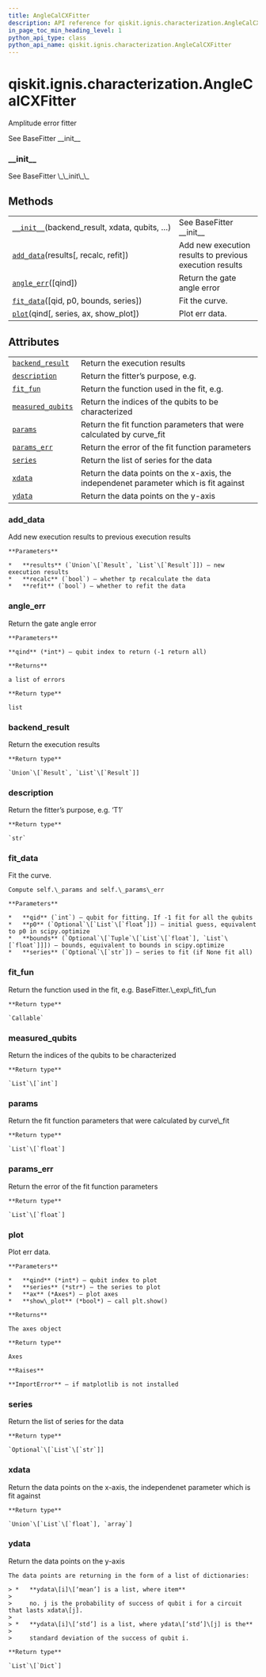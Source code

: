 ```yaml
---
title: AngleCalCXFitter
description: API reference for qiskit.ignis.characterization.AngleCalCXFitter
in_page_toc_min_heading_level: 1
python_api_type: class
python_api_name: qiskit.ignis.characterization.AngleCalCXFitter
---
```


# qiskit.ignis.characterization.AngleCalCXFitter

<Class id="qiskit.ignis.characterization.AngleCalCXFitter" isDedicatedPage={true} github="https://github.com/qiskit-community/qiskit-ignis/tree/stable/0.6/qiskit/ignis/characterization/gates/fitters.py" signature="AngleCalCXFitter(backend_result, xdata, qubits, fit_p0, fit_bounds)">
  Amplitude error fitter

  See BaseFitter \_\_init\_\_

  ### \_\_init\_\_

  <Function id="qiskit.ignis.characterization.AngleCalCXFitter.__init__" name="__init__" signature="__init__(backend_result, xdata, qubits, fit_p0, fit_bounds)">
    See BaseFitter \_\_init\_\_
  </Function>

  ## Methods

  |                                                                                                                                                                     |                                                         |
  | ------------------------------------------------------------------------------------------------------------------------------------------------------------------- | ------------------------------------------------------- |
  | [`__init__`](#qiskit.ignis.characterization.AngleCalCXFitter.__init__ "qiskit.ignis.characterization.AngleCalCXFitter.__init__")(backend\_result, xdata, qubits, …) | See BaseFitter \_\_init\_\_                             |
  | [`add_data`](#qiskit.ignis.characterization.AngleCalCXFitter.add_data "qiskit.ignis.characterization.AngleCalCXFitter.add_data")(results\[, recalc, refit])         | Add new execution results to previous execution results |
  | [`angle_err`](#qiskit.ignis.characterization.AngleCalCXFitter.angle_err "qiskit.ignis.characterization.AngleCalCXFitter.angle_err")(\[qind])                        | Return the gate angle error                             |
  | [`fit_data`](#qiskit.ignis.characterization.AngleCalCXFitter.fit_data "qiskit.ignis.characterization.AngleCalCXFitter.fit_data")(\[qid, p0, bounds, series])        | Fit the curve.                                          |
  | [`plot`](#qiskit.ignis.characterization.AngleCalCXFitter.plot "qiskit.ignis.characterization.AngleCalCXFitter.plot")(qind\[, series, ax, show\_plot])               | Plot err data.                                          |

  ## Attributes

  |                                                                                                                                                       |                                                                                       |
  | ----------------------------------------------------------------------------------------------------------------------------------------------------- | ------------------------------------------------------------------------------------- |
  | [`backend_result`](#qiskit.ignis.characterization.AngleCalCXFitter.backend_result "qiskit.ignis.characterization.AngleCalCXFitter.backend_result")    | Return the execution results                                                          |
  | [`description`](#qiskit.ignis.characterization.AngleCalCXFitter.description "qiskit.ignis.characterization.AngleCalCXFitter.description")             | Return the fitter’s purpose, e.g.                                                     |
  | [`fit_fun`](#qiskit.ignis.characterization.AngleCalCXFitter.fit_fun "qiskit.ignis.characterization.AngleCalCXFitter.fit_fun")                         | Return the function used in the fit, e.g.                                             |
  | [`measured_qubits`](#qiskit.ignis.characterization.AngleCalCXFitter.measured_qubits "qiskit.ignis.characterization.AngleCalCXFitter.measured_qubits") | Return the indices of the qubits to be characterized                                  |
  | [`params`](#qiskit.ignis.characterization.AngleCalCXFitter.params "qiskit.ignis.characterization.AngleCalCXFitter.params")                            | Return the fit function parameters that were calculated by curve\_fit                 |
  | [`params_err`](#qiskit.ignis.characterization.AngleCalCXFitter.params_err "qiskit.ignis.characterization.AngleCalCXFitter.params_err")                | Return the error of the fit function parameters                                       |
  | [`series`](#qiskit.ignis.characterization.AngleCalCXFitter.series "qiskit.ignis.characterization.AngleCalCXFitter.series")                            | Return the list of series for the data                                                |
  | [`xdata`](#qiskit.ignis.characterization.AngleCalCXFitter.xdata "qiskit.ignis.characterization.AngleCalCXFitter.xdata")                               | Return the data points on the x-axis, the independenet parameter which is fit against |
  | [`ydata`](#qiskit.ignis.characterization.AngleCalCXFitter.ydata "qiskit.ignis.characterization.AngleCalCXFitter.ydata")                               | Return the data points on the y-axis                                                  |

  ### add\_data

  <Function id="qiskit.ignis.characterization.AngleCalCXFitter.add_data" name="add_data" signature="add_data(results, recalc=True, refit=True)">
    Add new execution results to previous execution results

    **Parameters**

    *   **results** (`Union`\[`Result`, `List`\[`Result`]]) – new execution results
    *   **recalc** (`bool`) – whether tp recalculate the data
    *   **refit** (`bool`) – whether to refit the data
  </Function>

  ### angle\_err

  <Function id="qiskit.ignis.characterization.AngleCalCXFitter.angle_err" name="angle_err" signature="angle_err(qind=- 1)">
    Return the gate angle error

    **Parameters**

    **qind** (*int*) – qubit index to return (-1 return all)

    **Returns**

    a list of errors

    **Return type**

    list
  </Function>

  ### backend\_result

  <Function id="qiskit.ignis.characterization.AngleCalCXFitter.backend_result" name="backend_result" signature="property backend_result">
    Return the execution results

    **Return type**

    `Union`\[`Result`, `List`\[`Result`]]
  </Function>

  ### description

  <Function id="qiskit.ignis.characterization.AngleCalCXFitter.description" name="description" signature="property description">
    Return the fitter’s purpose, e.g. ‘T1’

    **Return type**

    `str`
  </Function>

  ### fit\_data

  <Function id="qiskit.ignis.characterization.AngleCalCXFitter.fit_data" name="fit_data" signature="fit_data(qid=- 1, p0=None, bounds=None, series=None)">
    Fit the curve.

    Compute self.\_params and self.\_params\_err

    **Parameters**

    *   **qid** (`int`) – qubit for fitting. If -1 fit for all the qubits
    *   **p0** (`Optional`\[`List`\[`float`]]) – initial guess, equivalent to p0 in scipy.optimize
    *   **bounds** (`Optional`\[`Tuple`\[`List`\[`float`], `List`\[`float`]]]) – bounds, equivalent to bounds in scipy.optimize
    *   **series** (`Optional`\[`str`]) – series to fit (if None fit all)
  </Function>

  ### fit\_fun

  <Function id="qiskit.ignis.characterization.AngleCalCXFitter.fit_fun" name="fit_fun" signature="property fit_fun">
    Return the function used in the fit, e.g. BaseFitter.\_exp\_fit\_fun

    **Return type**

    `Callable`
  </Function>

  ### measured\_qubits

  <Function id="qiskit.ignis.characterization.AngleCalCXFitter.measured_qubits" name="measured_qubits" signature="property measured_qubits">
    Return the indices of the qubits to be characterized

    **Return type**

    `List`\[`int`]
  </Function>

  ### params

  <Function id="qiskit.ignis.characterization.AngleCalCXFitter.params" name="params" signature="property params">
    Return the fit function parameters that were calculated by curve\_fit

    **Return type**

    `List`\[`float`]
  </Function>

  ### params\_err

  <Function id="qiskit.ignis.characterization.AngleCalCXFitter.params_err" name="params_err" signature="property params_err">
    Return the error of the fit function parameters

    **Return type**

    `List`\[`float`]
  </Function>

  ### plot

  <Function id="qiskit.ignis.characterization.AngleCalCXFitter.plot" name="plot" signature="plot(qind, series='0', ax=None, show_plot=False)">
    Plot err data.

    **Parameters**

    *   **qind** (*int*) – qubit index to plot
    *   **series** (*str*) – the series to plot
    *   **ax** (*Axes*) – plot axes
    *   **show\_plot** (*bool*) – call plt.show()

    **Returns**

    The axes object

    **Return type**

    Axes

    **Raises**

    **ImportError** – if matplotlib is not installed
  </Function>

  ### series

  <Function id="qiskit.ignis.characterization.AngleCalCXFitter.series" name="series" signature="property series">
    Return the list of series for the data

    **Return type**

    `Optional`\[`List`\[`str`]]
  </Function>

  ### xdata

  <Function id="qiskit.ignis.characterization.AngleCalCXFitter.xdata" name="xdata" signature="property xdata">
    Return the data points on the x-axis, the independenet parameter which is fit against

    **Return type**

    `Union`\[`List`\[`float`], `array`]
  </Function>

  ### ydata

  <Function id="qiskit.ignis.characterization.AngleCalCXFitter.ydata" name="ydata" signature="property ydata">
    Return the data points on the y-axis

    The data points are returning in the form of a list of dictionaries:

    > *   **ydata\[i]\[‘mean’] is a list, where item**
    >
    >     no. j is the probability of success of qubit i for a circuit that lasts xdata\[j].
    >
    > *   **ydata\[i]\[‘std’] is a list, where ydata\[‘std’]\[j] is the**
    >
    >     standard deviation of the success of qubit i.

    **Return type**

    `List`\[`Dict`]
  </Function>
</Class>

